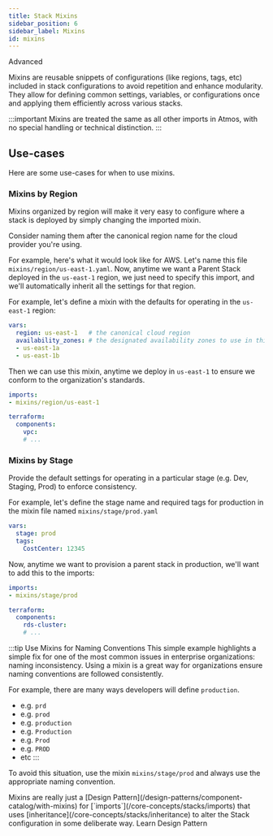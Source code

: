 ```yaml
---
title: Stack Mixins
sidebar_position: 6
sidebar_label: Mixins
id: mixins
---
```


<PillBox>Advanced</PillBox>

<Intro>
Mixins are reusable snippets of configurations (like regions, tags, etc) included in stack configurations to avoid repetition and enhance modularity. They allow for defining common settings, variables, or configurations once and applying them efficiently across various stacks.
</Intro>

:::important
Mixins are treated the same as all other imports in Atmos, with no special handling or technical distinction.
:::

## Use-cases

Here are some use-cases for when to use mixins.

### Mixins by Region

Mixins organized by region will make it very easy to configure where a stack is deployed by simply changing the imported mixin.

Consider naming them after the canonical region name for the cloud provider you're using.

For example, here's what it would look like for AWS. Let's name this file `mixins/region/us-east-1.yaml`.
Now, anytime we want a Parent Stack deployed in the `us-east-1` region, we just need to specify this import, and we'll automatically inherit all the settings for that region.


For example, let's define a mixin with the defaults for operating in the `us-east-1` region:

```yaml title="mixins/region/us-east-1.yaml"
vars:
  region: us-east-1   # the canonical cloud region
  availability_zones: # the designated availability zones to use in this region
  - us-east-1a
  - us-east-1b
```

Then we can use this mixin, anytime we deploy in `us-east-1` to ensure we conform to the organization's standards.

```yaml title="stacks/prod/network.yaml"
imports:
- mixins/region/us-east-1

terraform:
  components:
    vpc:
    # ...
```

### Mixins by Stage

Provide the default settings for operating in a particular stage (e.g. Dev, Staging, Prod) to enforce consistency.

For example, let's define the stage name and required tags for production in the mixin file named `mixins/stage/prod.yaml`

```yaml title="mixins/stage/prod.yaml"
vars:
  stage: prod
  tags:
    CostCenter: 12345
```

Now, anytime we want to provision a parent stack in production, we'll want to add this to the imports:

```yaml title="stacks/prod/backing-services.yaml"
imports:
- mixins/stage/prod

terraform:
  components:
    rds-cluster:
    # ...
```

:::tip Use Mixins for Naming Conventions
This simple example highlights a simple fix for one of the most common issues in enterprise organizations: naming inconsistency.
Using a mixin is a great way for organizations ensure naming conventions are followed consistently.

For example, there are many ways developers will define `production`.

- e.g. `prd`
- e.g. `prod`
- e.g. `production`
- e.g. `Production`
- e.g. `Prod`
- e.g. `PROD`
- etc
:::

To avoid this situation, use the mixin `mixins/stage/prod` and always use the appropriate naming convention.

<ActionCard>
Mixins are really just a [Design Pattern](/design-patterns/component-catalog/with-mixins) for [`imports`](/core-concepts/stacks/imports) that uses [inheritance](/core-concepts/stacks/inheritance) to alter the Stack configuration in some deliberate way.
<PrimaryCTA to="/design-patterns/component-catalog/with-mixins">Learn Design Pattern</PrimaryCTA>
</ActionCard>
